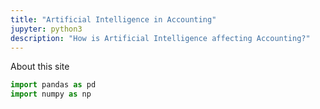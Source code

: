 ```yaml
---
title: "Artificial Intelligence in Accounting"
jupyter: python3
description: "How is Artificial Intelligence affecting Accounting?"
---
```


About this site

```python
import pandas as pd
import numpy as np
```

